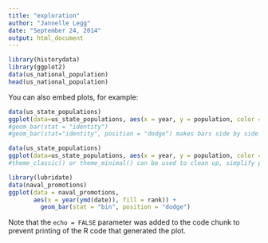 ```yaml
---
title: "exploration"
author: "Jannelle Legg"
date: "September 24, 2014"
output: html_document
---
```


```r
library(historydata)
library(ggplot2)
data(us_national_population)
head(us_national_population)
```

You can also embed plots, for example:

```r
data(us_state_populations)
ggplot(data=us_state_populations, aes(x = year, y = population, color = state)) + geom_line() + geom_point()
#geom_bar(stat = "identity")
#geom_bar(stat="identity", position = "dodge") makes bars side by side
```

```r
data(us_state_populations)
ggplot(data=us_state_populations, aes(x = year, y = population, color = state)) + geom_line() + facet_wrap(~state)
#theme_classic() or theme_minimal() can be used to clean up, simplify presentation
```

```r
library(lubridate)
data(naval_promotions)
ggplot(data = naval_promotions, 
       aes(x = year(ymd(date)), fill = rank)) + 
         geom_bar(stat = "bin", position = "dodge")
```
Note that the `echo = FALSE` parameter was added to the code chunk to prevent printing of the R code that generated the plot.

